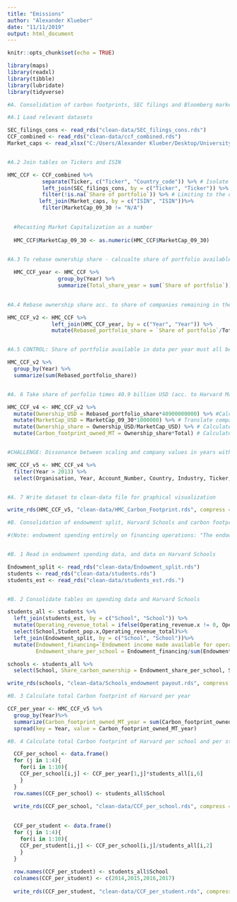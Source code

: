 ```yaml
---
title: "Emissions"
author: "Alexander Klueber"
date: "11/11/2019"
output: html_document
---
```


```r
knitr::opts_chunk$set(echo = TRUE)
```
```r
library(maps)
library(readxl)
library(tibble)
library(lubridate)
library(tidyverse)
```

```r
#A. Consolidation of carbon footprints, SEC filings and Bloomberg market capitalization into one central table

#A.1 Load relevant datasets

SEC_filings_cons <- read_rds("clean-data/SEC_filings_cons.rds")
CCF_combined <- read_rds("clean-data/ccf_combined.rds")
Market_caps <- read_xlsx("C:/Users/Alexander Klueber/Desktop/University/Coursework/Fall 2019/GOV 1005 Data/Final project/Final project/Funds/Market caps.xlsx")


#A.2 Join tables on Tickers and ISIN

HMC_CCF <- CCF_combined %>%
           separate(Ticker, c("Ticker", "Country_code")) %>% # Isolate matchable Ticker
           left_join(SEC_filings_cons, by = c("Ticker", "Ticker")) %>% # Join CCF with SEC_filings
           filter(!is.na(`Share of portfolio`)) %>% # Limiting to the observations that could be matched 
          left_join(Market_caps, by = c("ISIN", "ISIN"))%>%
           filter(MarketCap_09_30 != "N/A")
  

  #Recasting Market Capitalization as a number
  
  HMC_CCF$MarketCap_09_30 <- as.numeric(HMC_CCF$MarketCap_09_30)

  
#A.3 To rebase ownership share - calcualte share of portfolio available in data per year  

  HMC_CCF_year <- HMC_CCF %>%
                group_by(Year) %>%
                summarize(Total_share_year = sum(`Share of portfolio`))

  
#A.4 Rebase ownership share acc. to share of companies remaining in the dataset

HMC_CCF_v2 <- HMC_CCF %>%
              left_join(HMC_CCF_year, by = c("Year", "Year")) %>%
              mutate(Rebased_portfolio_share = `Share of portfolio`/Total_share_year)


#A.5 CONTROL: Share of portfolio available in data per year must all be 1

HMC_CCF_v2 %>%
  group_by(Year) %>%
  summarize(sum(Rebased_portfolio_share))


#A. 6 Take share of porfolio times 40.9 billion USD (acc. to Harvard Magazine: https://www.harvardmagazine.com/2019/09/harvard-endowment-increases-4-3-percent-to-40-9-billion) to extend available information as proxy to the entire . Also translate market cap from in millions to simple Euro amounts. Also calculate Harvard's ownership share in company. Also calculate the CO2 footprint in MT owned by Harvard 

HMC_CCF_v4 <- HMC_CCF_v2 %>%
  mutate(Ownership_USD = Rebased_portfolio_share*40900000000) %>% #Calculate Harvard's ownership stake of company as product of rebased portfolio share times 40.9 bn
  mutate(MarketCap_USD = MarketCap_09_30*1000000) %>% # Translate company market capitalization into simple dollars
  mutate(Ownership_share = Ownership_USD/MarketCap_USD) %>% # Calculate Harvard's ownership stake in companies
  mutate(Carbon_footprint_owned_MT = Ownership_share*Total) # Calculate Harvard's owned corporate carbon footprint as a result of that


#CHALLENGE: Dissonance between scaling and company values in years with no/little data. For 2005 2006, 2007 only First Energy Cooperation and SEARS Canada of the HMC portfolio provided CDP  data, therefore rebased share of portfolio is extremely high and ownership share exceeds 1. To resolve, I removed all years with scarce data by only looking at years where we had carbon footptint data for at least 30% of the portfolio ( from 2014 on):

HMC_CCF_v5 <- HMC_CCF_v4 %>%
  filter(Year > 2013) %>%
  select(Organisation, Year, Account_Number, Country, Industry, Ticker, Scope_1, Scope_2, Bio_CO2, Total, Rebased_portfolio_share, Ownership_share, Carbon_footprint_owned_MT) # Select relevant columns only


#A. 7 Write dataset to clean-data file for graphical visualization

write_rds(HMC_CCF_v5, "clean-data/HMC_Carbon_Footprint.rds", compress = "none")
```

```r
#B. Consolidation of endowment split, Harvard Schools and carbon footprint data for a table of carbon footprint per student per school for 2014 - 2017

#(Note: endowment spending entirely on financing operations: "The endowment distributed 1.9 bn USD in the fiscal year ending June 30, 2019, contributing over a third of Harvard’s total operating revenue in that year" https://www.harvard.edu/about-harvard/harvard-glance/endowment / fy 2019 financial report)


#B. 1 Read in endowment spending data, and data on Harvard Schools 

Endowment_split <- read_rds("clean-data/Endowment_split.rds")
students <- read_rds("clean-data/students.rds")
students_est <- read_rds("clean-data/students_est.rds.")


#B. 2 Consolidate tables on spending data and Harvard Schools 

students_all <- students %>%
  left_join(students_est, by = c("School", "School")) %>%
  mutate(Operating_revenue_total = ifelse(Operating_revenue.x != 0, Operating_revenue.x, Operating_revenue_est))%>% # Combine data on available and estimated operating revenue
  select(School,Student_pop.x,Operating_revenue_total)%>%
  left_join(Endowment_split, by = c("School", "School"))%>%
  mutate(Endowment_financing=`Endowment income made available for operations`*Operating_revenue_total,
         Endowment_share_per_school = Endowment_financing/sum(Endowment_financing)) #Using endowment income made available for operations from FY 2019 Harvard annual report and total operating revenue to determine an operational share of endowment (not owned by the schools as assets, but used by the schools to finance their operations aka the experience of the student attending)

schools <- students_all %>%
  select(School, Share_carbon_ownership = Endowment_share_per_school, Student_pop.x)

write_rds(schools, "clean-data/Schools_endowment payout.rds", compress = "none")

#B. 3 Calculate total Carbon footprint of Harvard per year

CCF_per_year <- HMC_CCF_v5 %>%
  group_by(Year)%>%
  summarize(Carbon_footprint_owned_MT_year = sum(Carbon_footprint_owned_MT)) %>%
  spread(key = Year, value = Carbon_footprint_owned_MT_year)

#B. 4 Calculate total Carbon footprint of Harvard per school and per student

  CCF_per_school <- data.frame()
  for (j in 1:4){
    for(i in 1:10){
    CCF_per_school[i,j] <- CCF_per_year[1,j]*students_all[i,6]
    }
  }
  row.names(CCF_per_school) <- students_all$School
  
  write_rds(CCF_per_school, "clean-data/CCF_per_school.rds", compress = "none")

  
  CCF_per_student <- data.frame()
  for (j in 1:4){
    for(i in 1:10){
    CCF_per_student[i,j] <- CCF_per_school[i,j]/students_all[i,2]
    }
  }
  
  row.names(CCF_per_student) <- students_all$School
  colnames(CCF_per_student) <- c(2014,2015,2016,2017)
  
  write_rds(CCF_per_student, "clean-data/CCF_per_student.rds", compress = "none")

```

